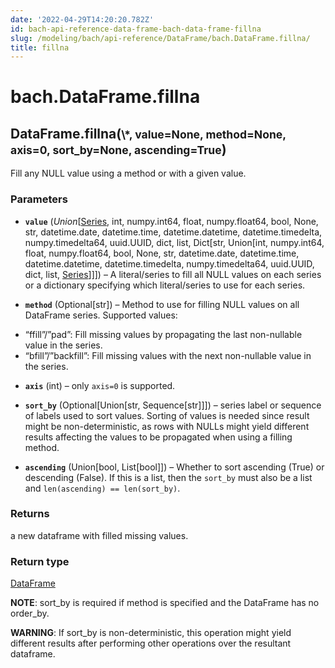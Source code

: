 ```yaml
---
date: '2022-04-29T14:20:20.782Z'
id: bach-api-reference-data-frame-bach-data-frame-fillna
slug: /modeling/bach/api-reference/DataFrame/bach.DataFrame.fillna/
title: fillna
---
```


# bach.DataFrame.fillna

<div class="method">
<h2 class="signature-class"><span class="additional-name">DataFrame.</span><span class="name">fillna(</span><small class="parameter-list"><span class="parameter" id="*">\*</span>, <span class="parameter" id="value">value=None</span>, <span class="parameter" id="method">method=None</span>, <span class="parameter" id="axis">axis=0</span>, <span class="parameter" id="sort_by">sort_by=None</span>, <span class="parameter" id="ascending">ascending=True</span></small>)</h2>


<div class="content">

Fill any NULL value using a method or with a given value.


### Parameters

* **`value`** (_Union_[[Series](/docs/modeling/bach/api-reference/Series/bach.Series/#bach.Series), int, numpy.int64, float, numpy.float64, bool, None, str, datetime.date, datetime.time, datetime.datetime, datetime.timedelta, numpy.timedelta64, uuid.UUID, dict, list, Dict[str, Union[int, numpy.int64, float, numpy.float64, bool, None, str, datetime.date, datetime.time, datetime.datetime, datetime.timedelta, numpy.timedelta64, uuid.UUID, dict, list, [Series](/docs/modeling/bach/api-reference/Series/bach.Series/#bach.Series)]]]) – A literal/series to fill all NULL values on each series
or a dictionary specifying which literal/series to use for each series.

* **`method`** (Optional[str]) – Method to use for filling NULL values on all DataFrame series. Supported values:
- “ffill”/”pad”: Fill missing values by propagating the last non-nullable value in the series.
- “bfill”/”backfill”: Fill missing values with the next non-nullable value in the series.

* **`axis`** (int) – only `axis=0` is supported.

* **`sort_by`** (Optional[Union[str, Sequence[str]]]) – series label or sequence of labels used to sort values.
Sorting of values is needed since result might be non-deterministic, as rows with NULLs might
yield different results affecting the values to be propagated when using a filling method.

* **`ascending`** (Union[bool, List[bool]]) – Whether to sort ascending (True) or descending (False). If this is a list, then the
`sort_by` must also be a list and `len(ascending) == len(sort_by)`.



### Returns

a new dataframe with filled missing values.



### Return type

[DataFrame](/docs/modeling/bach/api-reference/DataFrame/bach.DataFrame/#bach.DataFrame)


**NOTE**: sort_by is required if method is specified and the DataFrame has no order_by.

**WARNING**: If sort_by is non-deterministic, this operation might yield different results after
performing other operations over the resultant dataframe.


</div>

</div>
